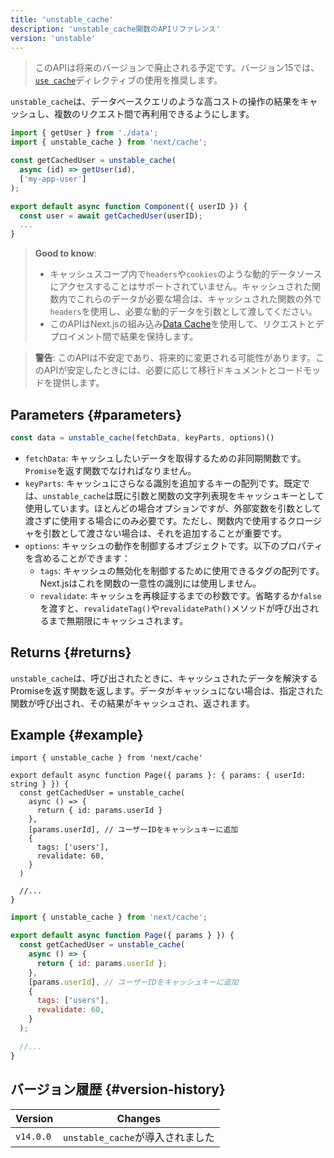 ```yaml
---
title: 'unstable_cache'
description: 'unstable_cache関数のAPIリファレンス'
version: 'unstable'
---
```


> このAPIは将来のバージョンで廃止される予定です。バージョン15では、[`use cache`](/docs/app/api-reference/directives/use-cache)ディレクティブの使用を推奨します。

`unstable_cache`は、データベースクエリのような高コストの操作の結果をキャッシュし、複数のリクエスト間で再利用できるようにします。

```jsx
import { getUser } from './data';
import { unstable_cache } from 'next/cache';

const getCachedUser = unstable_cache(
  async (id) => getUser(id),
  ['my-app-user']
);

export default async function Component({ userID }) {
  const user = await getCachedUser(userID);
  ...
}
```

> **Good to know**:
>
> - キャッシュスコープ内で`headers`や`cookies`のような動的データソースにアクセスすることはサポートされていません。キャッシュされた関数内でこれらのデータが必要な場合は、キャッシュされた関数の外で`headers`を使用し、必要な動的データを引数として渡してください。
> - このAPIはNext.jsの組み込み[Data Cache](/docs/app/building-your-application/caching#data-cache)を使用して、リクエストとデプロイメント間で結果を保持します。

> **警告**: このAPIは不安定であり、将来的に変更される可能性があります。このAPIが安定したときには、必要に応じて移行ドキュメントとコードモッドを提供します。

## Parameters {#parameters}

```jsx
const data = unstable_cache(fetchData, keyParts, options)()
```

- `fetchData`: キャッシュしたいデータを取得するための非同期関数です。`Promise`を返す関数でなければなりません。
- `keyParts`: キャッシュにさらなる識別を追加するキーの配列です。既定では、`unstable_cache`は既に引数と関数の文字列表現をキャッシュキーとして使用しています。ほとんどの場合オプションですが、外部変数を引数として渡さずに使用する場合にのみ必要です。ただし、関数内で使用するクロージャを引数として渡さない場合は、それを追加することが重要です。
- `options`: キャッシュの動作を制御するオブジェクトです。以下のプロパティを含めることができます：
  - `tags`: キャッシュの無効化を制御するために使用できるタグの配列です。Next.jsはこれを関数の一意性の識別には使用しません。
  - `revalidate`: キャッシュを再検証するまでの秒数です。省略するか`false`を渡すと、`revalidateTag()`や`revalidatePath()`メソッドが呼び出されるまで無期限にキャッシュされます。

## Returns {#returns}

`unstable_cache`は、呼び出されたときに、キャッシュされたデータを解決するPromiseを返す関数を返します。データがキャッシュにない場合は、指定された関数が呼び出され、その結果がキャッシュされ、返されます。

## Example {#example}

<Tabs>
<TabItem value="tsx" label="TypeScript">

```tsx title="app/page.tsx" switcher
import { unstable_cache } from 'next/cache'

export default async function Page({ params }: { params: { userId: string } }) {
  const getCachedUser = unstable_cache(
    async () => {
      return { id: params.userId }
    },
    [params.userId], // ユーザーIDをキャッシュキーに追加
    {
      tags: ['users'],
      revalidate: 60,
    }
  )

  //...
}
```

</TabItem>
<TabItem value="jsx" label="JavaScript">

```jsx title="app/page.jsx" switcher
import { unstable_cache } from 'next/cache';

export default async function Page({ params } }) {
  const getCachedUser = unstable_cache(
    async () => {
      return { id: params.userId };
    },
    [params.userId], // ユーザーIDをキャッシュキーに追加
    {
      tags: ["users"],
      revalidate: 60,
    }
  );

  //...
}
```

</TabItem>
</Tabs>

## バージョン履歴 {#version-history}

| Version   | Changes                          |
| --------- | -------------------------------- |
| `v14.0.0` | `unstable_cache`が導入されました |
